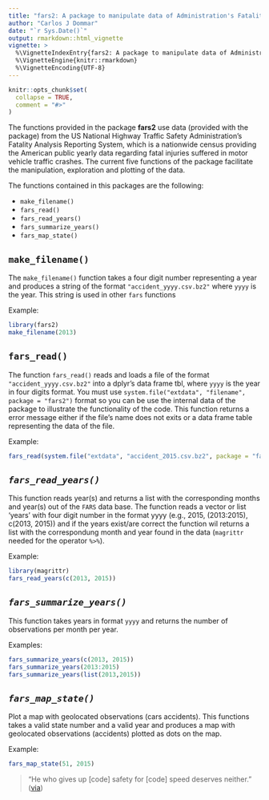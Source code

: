 ```yaml
---
title: "fars2: A package to manipulate data of Administration's Fatality Analysis Reporting System"
author: "Carlos J Dommar"
date: "`r Sys.Date()`"
output: rmarkdown::html_vignette
vignette: >
  %\VignetteIndexEntry{fars2: A package to manipulate data of Administration's Fatality Analysis Reporting System}
  %\VignetteEngine{knitr::rmarkdown}
  %\VignetteEncoding{UTF-8}
---
```


```r
knitr::opts_chunk$set(
  collapse = TRUE,
  comment = "#>"
)
```


The functions provided in the package **fars2** use data (provided with the package) from the US National Highway Traffic Safety Administration's Fatality Analysis Reporting System, which is a nationwide census providing the American public yearly data regarding fatal injuries suffered in motor vehicle traffic crashes. The current five functions of the package facilitate the manipulation, exploration and plotting of the data.

The functions contained in this packages are the following:

- `make_filename()`
- `fars_read()`
- `fars_read_years()`
- `fars_summarize_years()`
- `fars_map_state()`


## `make_filename()`

The `make_filename()` function takes a four digit number representing a year and produces a string of the format `"accident_yyyy.csv.bz2"` where `yyyy` is the year. 
This string is used in other `fars` functions 

Example:
```r
library(fars2)
make_filename(2013)
```
## `fars_read()`
The function `fars_read()` reads and loads a file of the format `"accident_yyyy.csv.bz2"` into a dplyr's data frame tbl, where `yyyy` is the year in four digits format. You must use `system.file("extdata", "filename", package = "fars2")` format so you can be use the internal data of the package to illustrate the functionality of the code. This function returns a error message either if the file's name does not exits or a data frame table representing the data of the file. 

Example:
```r
fars_read(system.file("extdata", "accident_2015.csv.bz2", package = "fars2"))
```



## *`fars_read_years()`*
This function reads year(s) and returns a list with the corresponding months and year(s) out of the `FARS` data base. 
The function reads a vector or list 'years' with four digit number in the format yyyy (e.g., 2015, (2013:2015), c(2013, 2015)) and if the years exist/are correct the function wil returns a list with the correspondung month and year found in the data (`magrittr` needed for the operator `%>%`).

Example:

```r
library(magrittr)
fars_read_years(c(2013, 2015))
```

## *`fars_summarize_years()`*
This function takes years in format `yyyy` and returns the number of observations per month per year.

Examples:

```r
fars_summarize_years(c(2013, 2015))
fars_summarize_years(2013:2015)
fars_summarize_years(list(2013,2015))

```


## *`fars_map_state()` *
Plot a map with geolocated observations (cars accidents). 
This functions takes a valid state number and a valid year and produces a map with geolocated observations (accidents) plotted as dots on the map.

Example:

```r
fars_map_state(51, 2015)
```

> "He who gives up [code] safety for [code] speed deserves neither."
([via](https://twitter.com/hadleywickham/status/504368538874703872))

